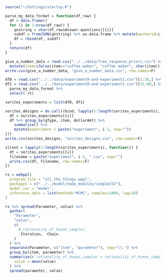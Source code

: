 

```r
source("~/Settings/startup.R")

parse_my_data_format = function(df_raw) {
  df = data.frame()
  for (i in 1:nrow(df_raw)) {
    qnstring = char(df_raw$Answer.questions)[[i]]
    subdf = fromJSON(qnstring) %>% as.data.frame %>% mutate(workerid=i)
    df = rbind(df, subdf)
  }
  return(df)
}
```

```r
give_a_number_data = read.csv("../../data/free_response_priors.csv") %>%
  mutate(item=ifelse(item=="coffee.maker", "coffee maker", char(item)))
write.csv(give_a_number_data, "give_a_number_data.csv", row.names=F)
```

```r
df0 = read.csv("../../data/experiment0-and-experiment1.csv")[1:30,] %>% parse_my_data_format
df1 = read.csv("../../data/experiment0-and-experiment1.csv")[31:80,] %>%
  parse_my_data_format %>% 
  select(-rt)

sorites_experiments = list(df0, df1)

sorites_designs = do.call(rbind, lapply(1:length(sorites_experiments), function(i) {
  df = sorites_experiments[[i]]
  df %>% group_by(qType, item, dollarAmt) %>%
    summarise() %>%
    mutate(experiment = paste("experiment", i-1, sep=""))
}))
write.csv(sorites_designs, "sorites_designs.csv", row.names=F)

silent = lapply(1:length(sorites_experiments), function(i) {
  df = sorites_experiments[[i]]
  filename = paste("experiment", i-1, ".csv", sep="")
  write.csv(df, filename, row.names=F)
})
```

```r
rs = webppl(
  program_file = "all_the_things.wppl",
  packages = c("../../model/node_modules/simpleCSV"),
  model_var = "model",
  inference_opts = list(method="MCMC", samples=1000, lag=10)
)

rs %>% spread(Parameter, value) %>% 
  gather(
    "Parameter",
    "value",
    c(
      #-rationality_of_human_sampler,
      -Iteration, -Chain
    )
  ) %>%
  separate(Parameter, c("item", "parameter"), sep="\\.") %>%
  group_by(item, parameter) %>%
  summarise(# rationality_of_human_sampler = rationality_of_human_sampler[[1]]
    value = mean(value)
  ) %>%
  spread(parameter, value)
```

